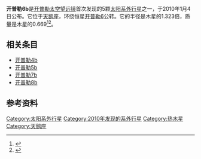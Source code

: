 {{Infobox Planet
| bgcolour = #A0B0FF
| image = [[File:Exoplanet_Comparison_Kepler-6_b.png|300px]]
| caption = 开普勒6b(右)和[[木星|木星]]比较
| name = 开普勒6b
| parent star = yes
| star = 开普勒6
| planet = 
| constell = 天鹅座
| distance = 
| RA = {{RA|19|47|20.9}}
| DEC = {{DEC|+48|14|23.8}}
| class = 
| discovery = yes
| discovery_ref = 
| discoverer = [[开普勒太空望远镜|开普勒太空望远镜]]
| discovered = 2010年1月4日
| discovery_method = 凌日法
| semimajor =  0.04567
| semiminor = 
| orbital_circ = 
| eccentricity = 0
| period = 3.2347
| inclination = 86.8
| long_periastron = 
| time_periastron = 
| semi-amp =
| physical_characteristics = yes
| mean_radius = 1.323[[木星半径|''R''<sub>''J''</sub>]]
| density = 
| surface_grav = 
| mass =  0.669[[木星质量|''M''<sub>''J''</sub>]]
| minimum_mass = 
| single_temperature = 1500
| magnitude = 
}}
'''开普勒6b'''是[[开普勒太空望远镜|开普勒太空望远镜]]首次发现的5颗[[太阳系外行星|太阳系外行星]]之一，于2010年1月4日公布。它位于[[天鹅座|天鹅座]]，环绕恒星[[开普勒6|开普勒6]]公转。它的半径是木星的1.323倍，质量是木星的0.669<ref name="sciencenews">{{cite web |url=http://www.sciencenews.org/view/generic/id/52465/title/Kepler_space_telescope_finds_its_first_extrasolar_planets |title=Kepler space telescope finds its first extrasolar planets |author=Ron Cowen |date=2010-01-04 |work= |publisher=Science News |accessdate=2010-01-04 |archive-date=2012-09-25 |archive-url=https://web.archive.org/web/20120925002416/http://www.sciencenews.org/view/generic/id/52465/title/Kepler_space_telescope_finds_its_first_extrasolar_planets |dead-url=no }}</ref><ref>{{Cite web |url=http://www.most.gov.cn/gnwkjdt/201001/t20100106_75211.htm |title=“开普勒”找到5颗太阳系外行星 |access-date=2010-02-20 |archive-date=2019-05-20 |archive-url=https://web.archive.org/web/20190520182513/http://www.most.gov.cn/gnwkjdt/201001/t20100106_75211.htm }}</ref>。

==相关条目==
* [[开普勒4b|开普勒4b]]
* [[开普勒5b|开普勒5b]]
* [[开普勒7b|开普勒7b]]
* [[开普勒8b|开普勒8b]]

==参考资料==
{{reflist}}

[[Category:太阳系外行星|Category:太阳系外行星]]
[[Category:2010年发现的系外行星|Category:2010年发现的系外行星]]
[[Category:热木星|Category:热木星]]
[[Category:天鹅座|Category:天鹅座]]